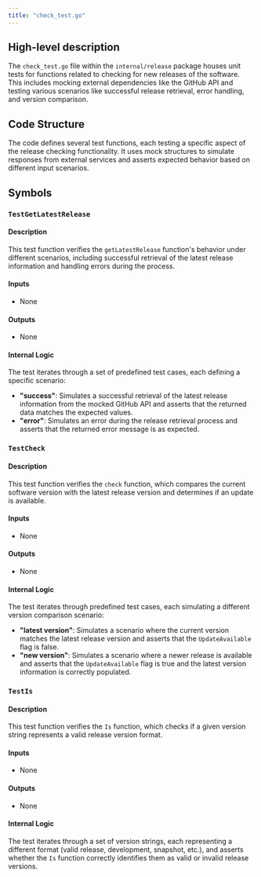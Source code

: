 ```yaml
---
title: "check_test.go"
---
```


## High-level description
The `check_test.go` file within the `internal/release` package houses unit tests for functions related to checking for new releases of the software. This includes mocking external dependencies like the GitHub API and testing various scenarios like successful release retrieval, error handling, and version comparison.

## Code Structure
The code defines several test functions, each testing a specific aspect of the release checking functionality. It uses mock structures to simulate responses from external services and asserts expected behavior based on different input scenarios.

## Symbols

### `TestGetLatestRelease`
#### Description
This test function verifies the `getLatestRelease` function's behavior under different scenarios, including successful retrieval of the latest release information and handling errors during the process.

#### Inputs
- None

#### Outputs
- None

#### Internal Logic
The test iterates through a set of predefined test cases, each defining a specific scenario:
- **"success"**: Simulates a successful retrieval of the latest release information from the mocked GitHub API and asserts that the returned data matches the expected values.
- **"error"**: Simulates an error during the release retrieval process and asserts that the returned error message is as expected.

### `TestCheck`
#### Description
This test function verifies the `check` function, which compares the current software version with the latest release version and determines if an update is available.

#### Inputs
- None

#### Outputs
- None

#### Internal Logic
The test iterates through predefined test cases, each simulating a different version comparison scenario:
- **"latest version"**: Simulates a scenario where the current version matches the latest release version and asserts that the `UpdateAvailable` flag is false.
- **"new version"**: Simulates a scenario where a newer release is available and asserts that the `UpdateAvailable` flag is true and the latest version information is correctly populated.

### `TestIs`
#### Description
This test function verifies the `Is` function, which checks if a given version string represents a valid release version format.

#### Inputs
- None

#### Outputs
- None

#### Internal Logic
The test iterates through a set of version strings, each representing a different format (valid release, development, snapshot, etc.), and asserts whether the `Is` function correctly identifies them as valid or invalid release versions.
